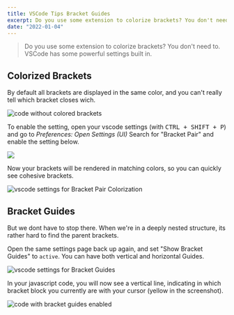 ```yaml
---
title: VSCode Tips Bracket Guides
excerpt: Do you use some extension to colorize brackets? You don't need to.
date: "2022-01-04"
---
```


> Do you use some extension to colorize brackets? You don't need to. VSCode has some powerful settings built in.

## Colorized Brackets

By default all brackets are displayed in the same color, and you can't really tell which bracket closes wich.

![code without colored brackets](/images/vscode-brackets/01.png)

To enable the setting, open your vscode settings (with <kbd>CTRL + SHIFT + P</kbd>) and go to _Preferences: Open Settings (UI)_
Search for "Bracket Pair" and enable the setting below.

![](/images/vscode-brackets/02.png)

Now your brackets will be rendered in matching colors, so you can quickly see cohesive brackets.

![vscode settings for Bracket Pair Colorization](/images/vscode-brackets/03.png)

## Bracket Guides

But we dont have to stop there. When we're in a deeply nested structure, its rather hard to find the parent brackets.

Open the same settings page back up again, and set "Show Bracket Guides" to `active`. You can have both vertical and horizontal Guides.

![vscode settings for Bracket Guides](/images/vscode-brackets/04.png)

In your javascript code, you will now see a vertical line, indicating in which bracket block you currently are with your cursor (yellow in the screenshot).

![code with bracket guides enabled](/images/vscode-brackets/05.png)
